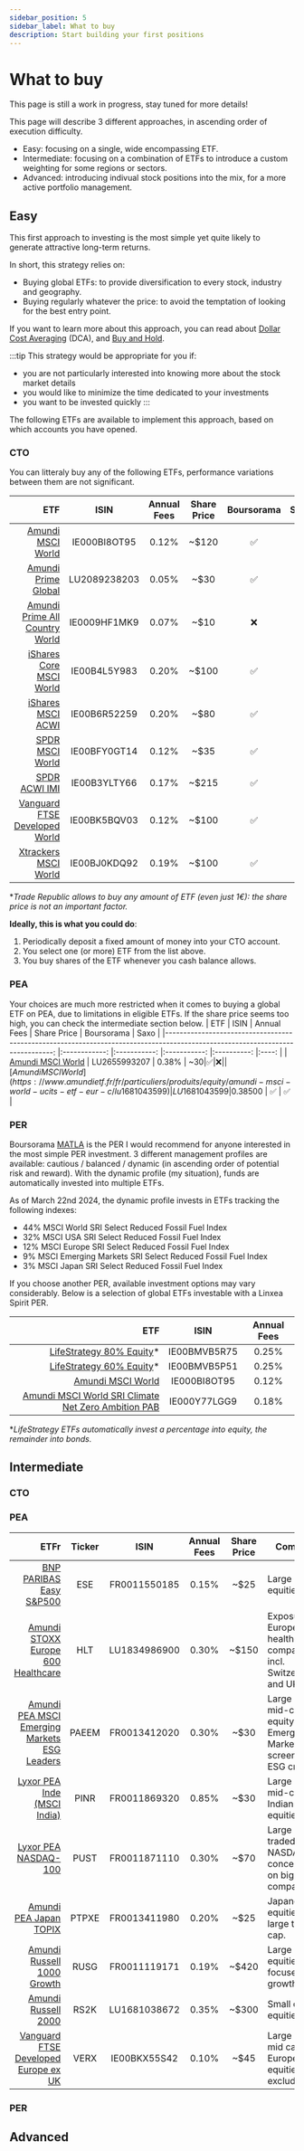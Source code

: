 ```yaml
---
sidebar_position: 5
sidebar_label: What to buy
description: Start building your first positions
---
```



# What to buy

This page is still a work in progress, stay tuned for more details!

This page will describe 3 different approaches, in ascending order of execution difficulty.
- Easy: focusing on a single, wide encompassing ETF.
- Intermediate: focusing on a combination of ETFs to introduce a custom weighting for some regions or sectors.
- Advanced: introducing indivual stock positions into the mix, for a more active portfolio management.

## Easy

This first approach to investing is the most simple yet quite likely to generate attractive long-term returns.

In short, this strategy relies on:
- Buying global ETFs: to provide diversification to every stock, industry and geography.
- Buying regularly whatever the price: to avoid the temptation of looking for the best entry point.

If you want to learn more about this approach, you can read about [Dollar Cost Averaging](https://www.investopedia.com/terms/d/dollarcostaveraging.asp) (DCA), and [Buy and Hold](https://www.investopedia.com/terms/b/buyandhold.asp).

:::tip 
This strategy would be appropriate for you if:
- you are not particularly interested into knowing more about the stock market details
- you would like to minimize the time dedicated to your investments
- you want to be invested quickly
:::


The following ETFs are available to implement this approach, based on which accounts you have opened.

### CTO
You can litteraly buy any of the following ETFs, performance variations between them are not significant.

|                                                                                                                                                   ETF 	|     ISIN     	| Annual Fees 	| Share Price 	| Boursorama 	| Saxo 	| Trade Republic* 	|
|------------------------------------------------------------------------------------------------------------------------------------------------------:	|:------------:	|:-----------:	|:-----------:	|:----------:	|:----:	|:--------------:	|
|                            [Amundi MSCI World](https://www.amundietf.fr/fr/particuliers/produits/equity/amundi-msci-world-ucits-etf-acc/ie000bi8ot95) 	| IE000BI8OT95 	|    0.12%    	|    ~$120    	|      ✅     	|   ✅  	|        ✅       	|
|                       [Amundi Prime Global](https://www.amundietf.fr/fr/particuliers/produits/equity/amundi-prime-global-ucits-etf-dr-c/lu2089238203) 	| LU2089238203 	|    0.05%    	|     ~$30    	|      ✅     	|   ✅  	|        ✅       	|
| [Amundi Prime All Country World](https://www.amundietf.fr/fr/particuliers/produits/equity/amundi-prime-all-country-world-ucits-etf-dist/ie0009hf1mk9) 	| IE0009HF1MK9 	|    0.07%    	|     ~$10    	|      ❌     	|   ❌  	|        ✅       	|
|                          [iShares Core MSCI World](https://www.blackrock.com/fr/intermediaries/products/251882/ishares-msci-world-ucits-etf-acc-fund) 	| IE00B4L5Y983 	|    0.20%    	|    ~$100    	|      ✅     	|   ✅  	|        ✅       	|
|                                          [iShares MSCI ACWI](https://www.blackrock.com/fr/intermediaries/products/251850/ishares-msci-acwi-ucits-etf) 	| IE00B6R52259 	|    0.20%    	|     ~$80    	|      ✅     	|   ✅  	|        ✅       	|
|                                              [SPDR MSCI World](https://www.ssga.com/fr/fr/institutional/etfs/funds/spdr-msci-world-ucits-etf-sppw-gy) 	| IE00BFY0GT14 	|    0.12%    	|     ~$35    	|      ✅     	|   ✅  	|        ✅       	|
|                                             [SPDR ACWI IMI](https://www.ssga.com/fr/fr/institutional/etfs/funds/spdr-msci-acwi-imi-ucits-etf-spyi-gy) 	| IE00B3YLTY66 	|    0.17%    	|    ~$215    	|      ✅     	|   ✅  	|        ✅       	|
|       [Vanguard FTSE Developed World](https://www.fr.vanguard/professionnel/produits/etf/action/9675/ftse-developed-world-ucits-etf-usd-accumulating) 	| IE00BK5BQV03 	|    0.12%    	|    ~$100    	|      ✅     	|   ✅  	|        ✅       	|
|                                                              [Xtrackers MSCI World](https://etf.dws.com/fr-fr/IE00BJ0KDQ92-msci-world-ucits-etf-1c/)  	| IE00BJ0KDQ92 	|    0.19%    	|    ~$100    	|      ✅     	|   ✅  	|        ✅       	|

**Trade Republic allows to buy any amount of ETF (even just 1€): the share price is not an important factor.*

**Ideally, this is what you could do**:
1. Periodically deposit a fixed amount of money into your CTO account.
2. You select one (or more) ETF from the list above.
3. You buy shares of the ETF whenever you cash balance allows.

### PEA 
Your choices are much more restricted when it comes to buying a global ETF on PEA, due to limitations in eligible ETFs. If the share price seems too high, you can check the intermediate section below.
|                                                                                                                          ETF 	|     ISIN     	| Annual Fees 	| Share Price 	| Boursorama 	| Saxo 	|
|-----------------------------------------------------------------------------------------------------------------------------:	|:------------:	|:-----------:	|:-----------:	|:----------:	|:----:	|
| [Amundi MSCI World](https://www.amundietf.fr/fr/particuliers/produits/equity/amundi-msci-world-ucits-etf-eur-d/lu2655993207) 	| LU2655993207 	|    0.38%    	|     ~$30    	|      ✅     	|   ❌  	|
| [Amundi MSCI World](https://www.amundietf.fr/fr/particuliers/produits/equity/amundi-msci-world-ucits-etf-eur-c/lu1681043599) 	| LU1681043599 	| 0.38%       	| ~$500       	|      ✅     	|   ✅  	|

### PER

Boursorama [MATLA](https://clients.boursobank.com/mon-offre/retraite/perin-matla) is the PER I would recommend for anyone interested in the most simple PER investment. 
3 different management profiles are available: cautious / balanced / dynamic (in ascending order of potential risk and reward). With the dynamic profile (my situation), funds are automatically invested into multiple ETFs.

As of March 22nd 2024, the dynamic profile invests in ETFs tracking the following indexes:
- 44% MSCI World SRI Select Reduced Fossil Fuel Index
- 32% MSCI USA SRI Select Reduced Fossil Fuel Index
- 12% MSCI Europe SRI Select Reduced Fossil Fuel Index
- 9% MSCI Emerging Markets SRI Select Reduced Fossil Fuel Index
- 3% MSCI Japan SRI Select Reduced Fossil Fuel Index

If you choose another PER, available investment options may vary considerably. Below is a selection of global ETFs investable with a Linxea Spirit PER.

|                                                                                                                                                                                              ETF 	|     ISIN     	| Annual Fees 	|
|-------------------------------------------------------------------------------------------------------------------------------------------------------------------------------------------------:	|:------------:	|:-----------:	|
|                                                [LifeStrategy 80% Equity](https://www.fr.vanguard/professionnel/produits/etf/lifestrategy/9496/lifestrategy-80-equity-ucits-etf-eur-accumulating)* 	| IE00BMVB5R75 	|    0.25%    	|
|                                                [LifeStrategy 60% Equity](https://www.fr.vanguard/professionnel/produits/etf/lifestrategy/9494/lifestrategy-60-equity-ucits-etf-eur-accumulating)* 	| IE00BMVB5P51 	|    0.25%    	|
|                                                                       [Amundi MSCI World](https://www.amundietf.fr/fr/particuliers/produits/equity/amundi-msci-world-ucits-etf-acc/ie000bi8ot95) 	| IE000BI8OT95 	|    0.12%    	|
| [Amundi MSCI World SRI Climate Net Zero Ambition PAB](https://www.amundietf.fr/fr/professionnels/produits/equity/amundi-msci-world-sri-climate-net-zero-ambition-pab-ucits-etf-acc/ie000y77lgg9) 	| IE000Y77LGG9 	|    0.18%    	|

**LifeStrategy ETFs automatically invest a percentage into equity, the remainder into bonds.*

## Intermediate

### CTO

### PEA
|                                                                                                                                                                               ETFr 	| Ticker 	|     ISIN     	| Annual Fees 	| Share Price 	| Comment                                                                    	|
|-----------------------------------------------------------------------------------------------------------------------------------------------------------------------------------:	|:------:	|:------------:	|:-----------:	|:-----------:	|----------------------------------------------------------------------------	|
|                             [BNP PARIBAS Easy S&P500](https://www.bnpparibas-am.com/fr-fr/investisseur-prive/fundsheet/actions/bnp-paribas-easy-sp-500-ucits-etf-c-c-fr0011550185) 	|   ESE  	| FR0011550185 	|    0.15%    	|     ~$25    	| Large cap US equities.                                                     	|
|                     [Amundi STOXX Europe 600 Healthcare](https://www.amundietf.fr/fr/professionnels/produits/equity/amundi-stoxx-europe-600-healthcare-ucits-etf-acc/lu1834986900) 	|   HLT  	| LU1834986900 	|    0.30%    	|    ~$150    	| Exposure to European healthcare companies, incl. Switzerland and UK.       	|
| [Amundi PEA MSCI Emerging Markets ESG Leaders](https://www.amundietf.fr/fr/professionnels/produits/equity/amundi-pea-msci-emerging-markets-esg-leaders-ucits-etf-acc/fr0013412020) 	|  PAEEM 	| FR0013412020 	|    0.30%    	|     ~$30    	| Large and mid-cap equity from Emergning Markets, screened on ESG criteria. 	|
|                                      [Lyxor PEA Inde (MSCI India)](https://www.amundietf.fr/fr/particuliers/produits/equity/lyxor-pea-inde-msci-india-ucits-etf-capi/fr0011869320) 	|  PINR  	| FR0011869320 	|    0.85%    	|     ~$30    	| Large and mid-cap Indian equities.                                         	|
|                                                 [Lyxor PEA NASDAQ-100](https://www.amundietf.fr/fr/professionnels/produits/equity/lyxor-pea-nasdaq100-ucits-etf-capi/fr0011871110) 	|  PUST  	| FR0011871110 	|    0.30%    	|     ~$70    	| Large cap traded on NASDAQ, concentration on big tech companies.           	|
|                                            [Amundi PEA Japan TOPIX](https://www.amundietf.fr/fr/particuliers/produits/equity/amundi-pea-japan-topix-ucits-etf-eur-cd/fr0013411980) 	|  PTPXE 	| FR0013411980 	|    0.20%    	|     ~$25    	| Japanese equities, from large to small cap.                                	|
|                                     [Amundi Russell 1000 Growth](https://www.amundietf.fr/fr/professionnels/produits/equity/amundi-russell-1000-growth-ucits-etf-acc/fr0011119171) 	|  RUSG  	| FR0011119171 	|    0.19%    	|    ~$420    	| Large cap US equities, focused on growth.                                  	|
|                                                   [Amundi Russell 2000](https://www.amundietf.fr/fr/particuliers/produits/equity/amundi-russell-2000-ucits-etf-eur-c/lu1681038672) 	|  RS2K  	| LU1681038672 	|    0.35%    	|    ~$300    	| Small cap US equities.                                                     	|
|                      [Vanguard FTSE Developed Europe ex UK](https://www.fr.vanguard/professionnel/produits/etf/action/9524/ftse-developed-europe-ex-uk-ucits-etf-eur-distributing) 	|  VERX  	| IE00BKX55S42 	|    0.10%    	|     ~$45    	| Large and mid cap European equities, excluding UK.                         	|

### PER

## Advanced

<BuyMeACoffee />
